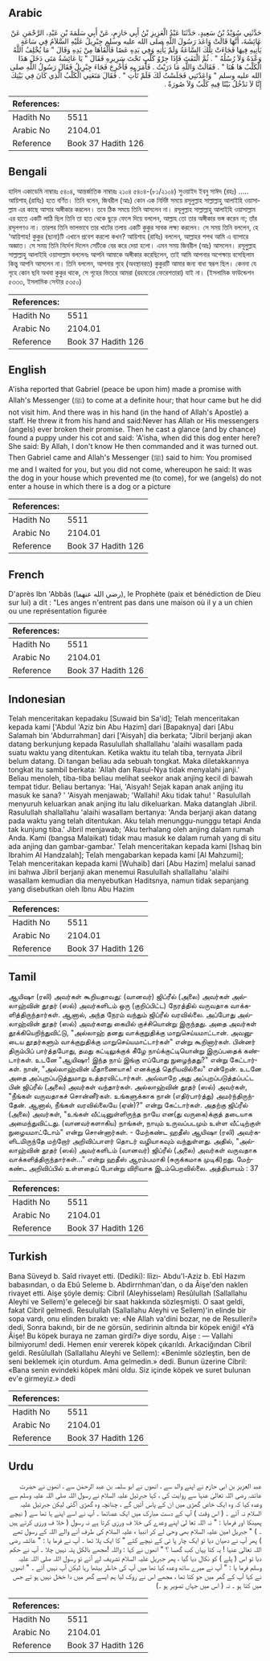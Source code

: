 ## Arabic


<div dir="rtl" lang="ar" style={{fontSize:'larger',backgroundColor:'#f8f9fa',padding:20}}>
حَدَّثَنِي سُوَيْدُ بْنُ سَعِيدٍ، حَدَّثَنَا عَبْدُ الْعَزِيزِ بْنُ أَبِي حَازِمٍ، عَنْ أَبِي سَلَمَةَ بْنِ عَبْدِ، الرَّحْمَنِ عَنْ عَائِشَةَ، أَنَّهَا قَالَتْ وَاعَدَ رَسُولَ اللَّهِ صلى الله عليه وسلم جِبْرِيلُ عَلَيْهِ السَّلاَمُ فِي سَاعَةٍ يَأْتِيهِ فِيهَا فَجَاءَتْ تِلْكَ السَّاعَةُ وَلَمْ يَأْتِهِ وَفِي يَدِهِ عَصًا فَأَلْقَاهَا مِنْ يَدِهِ وَقَالَ ‏"‏ مَا يُخْلِفُ اللَّهُ وَعْدَهُ وَلاَ رُسُلُهُ ‏"‏ ‏.‏ ثُمَّ الْتَفَتَ فَإِذَا جِرْوُ كَلْبٍ تَحْتَ سَرِيرِهِ فَقَالَ ‏"‏ يَا عَائِشَةُ مَتَى دَخَلَ هَذَا الْكَلْبُ هَا هُنَا ‏"‏ ‏.‏ فَقَالَتْ وَاللَّهِ مَا دَرَيْتُ ‏.‏ فَأَمَرَ بِهِ فَأُخْرِجَ فَجَاءَ جِبْرِيلُ فَقَالَ رَسُولُ اللَّهِ صلى الله عليه وسلم ‏"‏ وَاعَدْتَنِي فَجَلَسْتُ لَكَ فَلَمْ تَأْتِ ‏"‏ ‏.‏ فَقَالَ مَنَعَنِي الْكَلْبُ الَّذِي كَانَ فِي بَيْتِكَ إِنَّا لاَ نَدْخُلُ بَيْتًا فِيهِ كَلْبٌ وَلاَ صُورَةٌ ‏.‏
</div>
<div style={{backgroundColor:'#f8f9fa',padding:20, marginBottom: 10}}><table> <thead> <tr> <th>References:</th> <th></th> </tr> </thead> <tbody><tr><td>Hadith No</td><td>5511</td></tr><tr><td>Arabic No</td><td>2104.01</td></tr><tr><td>Reference</td><td>Book 37 Hadith 126</td></tr></tbody></table></div>

## Bengali


<div dir="ltr" lang="bn" style={{fontSize:'larger',backgroundColor:'#f8f9fa',padding:20}}>
হাদিস একাডেমি নাম্বারঃ ৫৪০৪, আন্তর্জাতিক নাম্বারঃ ২১০৪ ৫৪০৪-(৮১/২১০৪) সুওয়াইদ ইবনু সাঈদ (রহঃ) ..... আয়িশাহ্ (রাযিঃ) হতে বর্ণিত। তিনি বলেন, জিবরীল (আঃ) কোন এক নির্দিষ্ট সময়ে রসূলুল্লাহ সাল্লাল্লাহু আলাইহি ওয়াসাল্লাম এর কাছে আসার অঙ্গীকার করলেন। তবে ঠিক সময়ে তিনি আসলেন না। রসূলুল্লাহ সাল্লাল্লাহু আলাইহি ওয়াসাল্লাম এর হাতে একটি লাঠি ছিল তিনি তা হাত থেকে ছুড়ে ফেলে দিয়ে বললেন, আল্লাহ তো তার অঙ্গীকার ভঙ্গ করেন না; তাঁর রসূলগণও না। তারপর তিনি ভালভাবে তার খাটের তলায় একটি কুকুর সাবক লক্ষ্য করলেন। সে সময় তিনি বললেন, হে ‘আয়িশাহ! কুকুর (ছানা)টি এখানে প্রবেশ করলো কখন? আয়িশাহ (রাযিঃ) বললেন, আল্লাহর শপথ আমি এ ব্যাপারে অজ্ঞাত। সে সময় তিনি নির্দেশ দিলেন সেটিকে বের করে দেয়া হলো। এমন সময় জিবরীল (আঃ) আসলেন। রসূলুল্লাহ সাল্লাল্লাহু আলাইহি ওয়াসাল্লাম বললেনঃ আপনি আমাকে অঙ্গীকার করেছিলেন, তাই আমি আপনার অপেক্ষায় বসেছিলাম কিন্তু আপনি আসলেন না। তিনি বললেন, আপনার গৃহে (অবস্থানরত) কুকুরটি আমার জন্য বাধা স্বরূপ ছিল। কেননা যে গৃহে কোন ছবি অথবা কুকুর থাকে, সে গৃহের ভিতরে আমরা (রহমতের ফেরেশতারা) যাই না। (ইসলামিক ফাউন্ডেশন ৫৩৩৩, ইসলামিক সেন্টার ৫৩৫০)
</div>
<div style={{backgroundColor:'#f8f9fa',padding:20, marginBottom: 10}}><table> <thead> <tr> <th>References:</th> <th></th> </tr> </thead> <tbody><tr><td>Hadith No</td><td>5511</td></tr><tr><td>Arabic No</td><td>2104.01</td></tr><tr><td>Reference</td><td>Book 37 Hadith 126</td></tr></tbody></table></div>

## English


<div dir="ltr" lang="en" style={{fontSize:'larger',backgroundColor:'#f8f9fa',padding:20}}>
A'isha reported that Gabriel (peace be upon him) made a promise with Allah's Messenger (ﷺ) to come at a definite hour; that hour came but he did not visit him. And there was in his hand (in the hand of Allah's Apostle) a staff. He threw it from his hand and said:Never has Allah or His messengers (angels) ever broken their promise. Then he cast a glance (and by chance) found a puppy under his cot and said: 'A'isha, when did this dog enter here? She said: By Allah, I don't know He then commanded and it was turned out. Then Gabriel came and Allah's Messenger (ﷺ) said to him: You promised me and I waited for you, but you did not come, whereupon he said: It was the dog in your house which prevented me (to come), for we (angels) do not enter a house in which there is a dog or a picture
</div>
<div style={{backgroundColor:'#f8f9fa',padding:20, marginBottom: 10}}><table> <thead> <tr> <th>References:</th> <th></th> </tr> </thead> <tbody><tr><td>Hadith No</td><td>5511</td></tr><tr><td>Arabic No</td><td>2104.01</td></tr><tr><td>Reference</td><td>Book 37 Hadith 126</td></tr></tbody></table></div>

## French


<div dir="ltr" lang="fr" style={{fontSize:'larger',backgroundColor:'#f8f9fa',padding:20}}>
D'après Ibn 'Abbâs (رضي الله عنهما), le Prophète (paix et bénédiction de Dieu sur lui) a dit : "Les anges n'entrent pas dans une maison où il y a un chien ou une représentation figurée
</div>
<div style={{backgroundColor:'#f8f9fa',padding:20, marginBottom: 10}}><table> <thead> <tr> <th>References:</th> <th></th> </tr> </thead> <tbody><tr><td>Hadith No</td><td>5511</td></tr><tr><td>Arabic No</td><td>2104.01</td></tr><tr><td>Reference</td><td>Book 37 Hadith 126</td></tr></tbody></table></div>

## Indonesian


<div dir="ltr" lang="id" style={{fontSize:'larger',backgroundColor:'#f8f9fa',padding:20}}>
Telah menceritakan kepadaku [Suwaid bin Sa'id]; Telah menceritakan kepada kami ['Abdul 'Aziz bin Abu Hazim] dari [Bapaknya] dari [Abu Salamah bin 'Abdurrahman] dari ['Aisyah] dia berkata; "Jibril berjanji akan datang berkunjung kepada Rasulullah shallallahu 'alaihi wasallam pada suatu waktu yang ditentukan. Ketika waktu itu telah tiba, ternyata Jibril belum datang. Di tangan beliau ada sebuah tongkat. Maka diletakkannya tongkat itu sambil berkata: 'Allah dan Rasul-Nya tidak menyalahi janji.' Beliau menoleh, tiba-tiba beliau melihat seekor anak anjing kecil di bawah tempat tidur. Beliau bertanya: 'Hai, 'Aisyah! Sejak kapan anak anjing itu masuk ke sana? ' 'Aisyah menjawab; 'Wallahi! Aku tidak tahu! ' Rasulullah menyuruh keluarkan anak anjing itu lalu dikeluarkan. Maka datanglah Jibril. Rasulullah shallallahu 'alaihi wasallam bertanya: 'Anda berjanji akan datang pada waktu yang telah ditentukan. Aku telah menunggu-nunggu tetapi Anda tak kunjung tiba.' Jibril menjawab; 'Aku terhalang oleh anjing dalam rumah Anda. Kami (bangsa Malaikat) tidak mau masuk ke dalam rumah yang di situ ada anjing dan gambar-gambar.' Telah menceritakan kepada kami [Ishaq bin Ibrahim Al Handzalah]; Telah mengabarkan kepada kami [Al Mahzumi]; Telah menceritakan kepada kami [Wuhaib] dari [Abu Hazim] melalui sanad ini bahwa Jibril berjanji akan menemui Rasulullah shallallahu 'alaihi wasallam kemudian dia menyebutkan Haditsnya, namun tidak sepanjang yang disebutkan oleh Ibnu Abu Hazim
</div>
<div style={{backgroundColor:'#f8f9fa',padding:20, marginBottom: 10}}><table> <thead> <tr> <th>References:</th> <th></th> </tr> </thead> <tbody><tr><td>Hadith No</td><td>5511</td></tr><tr><td>Arabic No</td><td>2104.01</td></tr><tr><td>Reference</td><td>Book 37 Hadith 126</td></tr></tbody></table></div>

## Tamil


<div dir="ltr" lang="ta" style={{fontSize:'larger',backgroundColor:'#f8f9fa',padding:20}}>
ஆயிஷா (ரலி) அவர்கள் கூறியதாவது: (வானவர்) ஜிப்ரீல் (அலை) அவர்கள் அல்லாஹ்வின் தூதர் (ஸல்) அவர்களிடம் ஒரு (குறிப்பிட்ட) நேரத்தில் வருவதாக வாக்களித்திருந்தார்கள். ஆனால், அந்த நேரம் வந்தும் ஜிப்ரீல் வரவில்லை. அப்போது அல்லாஹ்வின் தூதர் (ஸல்) அவர்களது கையில் குச்சியொன்று இருந்தது. அதை அவர்கள் தூக்கியெறிந்துவிட்டு, "அல்லாஹ் தனது வாக்குறுதிக்கு மாறுசெய்யமாட்டான். அவனுடைய தூதர்களும் வாக்குறுதிக்கு மாறுசெய்யமாட்டார்கள்" என்று கூறினார்கள். பின்னர் திரும்பிப் பார்த்தபோது, தமது கட்டிலுக்குக் கீழே நாய்க்குட்டியொன்று இருப்பதைக் கண்டார்கள். உடனே "ஆயிஷா! இந்த நாய் இங்கு எப்போது நுழைந்தது?" என்று கேட்டார்கள். நான், "அல்லாஹ்வின் மீதாணையாக! எனக்குத் தெரியவில்லை" என்றேன். உடனே அதை அப்புறப்படுத்துமாறு உத்தரவிட்டார்கள். அவ்வாறே அது அப்புறப்படுத்தப்பட்ட பின் ஜிப்ரீல் (அலை) அவர்கள் வந்தார்கள். அல்லாஹ்வின் தூதர் (ஸல்) அவர்கள், "நீங்கள் வருவதாகச் சொன்னீர்கள். உங்களுக்காக நான் (எதிர்பார்த்து) அமர்ந்திருந்தேன். ஆனால், நீங்கள் வரவில்லையே (ஏன்)?" என்று கேட்டார்கள். அதற்கு ஜிப்ரீல் (அலை) அவர்கள், "உங்கள் வீட்டினுள்ளிருந்த நாயே என(து வருகை)க்குத் தடையாக அமைந்துவிட்டது. (வானவர்களாகிய) நாங்கள், நாயும் உருவப்படமும் உள்ள வீட்டிற்குள் நுழையமாட்டோம்" என்று சொன்னார்கள். - மேற்கண்ட ஹதீஸ் ஆயிஷா (ரலி) அவர்களிடமிருந்தே மற்றோர் அறிவிப்பாளர் தொடர் வழியாகவும் வந்துள்ளது. அதில், "அல்லாஹ்வின் தூதர் (ஸல்) அவர்களிடம் (வானவர்) ஜிப்ரீல் (அலை) அவர்கள் வருவதாக வாக்களித்திருந்தார்கள்..." என்று ஹதீஸ் ஆரம்பமாகி (சுருக்கமாக முடிகி)றது. மேற்கண்ட அறிவிப்பில் உள்ளதைப் போன்று விரிவாக இடம்பெறவில்லை. அத்தியாயம் : 37
</div>
<div style={{backgroundColor:'#f8f9fa',padding:20, marginBottom: 10}}><table> <thead> <tr> <th>References:</th> <th></th> </tr> </thead> <tbody><tr><td>Hadith No</td><td>5511</td></tr><tr><td>Arabic No</td><td>2104.01</td></tr><tr><td>Reference</td><td>Book 37 Hadith 126</td></tr></tbody></table></div>

## Turkish


<div dir="ltr" lang="tr" style={{fontSize:'larger',backgroundColor:'#f8f9fa',padding:20}}>
Bana Süveyd b. Saîd rivayet etti. (Dediki): Iîizı- Abdu'l-Aziz b. Ebî Hazım babasından, o da Ebû Seleme b. Abdirrnhman'dan, o da Âişe'den naklen rivayet etti. Aişe şöyle demiş: Cibril (Aleyhisselam) Resûlullah (Sallallahu Aleyhi ve Sellem)'e geleceği bir saat hakkında sözleşmişti. O saat geldi, fakat Cibril gelmedi. Resulullah (Sallallahu Aleyhi ve Sellem)'in elinde bir sopa vardı, onu elinden bıraktı ve: «Ne Allah va'dini bozar, ne de Resulleri!» dedi, Sonra bakındı, bir de ne görsün, sedirinin altında bir köpek eniği! «Yâ Âişe! Bu köpek buraya ne zaman girdi?» diye sordu, Aişe : — Vallahi bilmiyorum! dedi. Hemen enıir vererek köpek çıkarıldı. Arkaciğından Cibril geldi. Resûlullah (Sallallahu Aleyhi ve Sellem): «Benimle sözleştin, ben de seni beklemek için oturdum. Ama gelmedin.» dedi. Bunun üzerine Cibril: «Bana senin evindeki köpek mâni oldu. Siz içinde köpek ve suret bulunan ev'e girmeyiz.» dedi
</div>
<div style={{backgroundColor:'#f8f9fa',padding:20, marginBottom: 10}}><table> <thead> <tr> <th>References:</th> <th></th> </tr> </thead> <tbody><tr><td>Hadith No</td><td>5511</td></tr><tr><td>Arabic No</td><td>2104.01</td></tr><tr><td>Reference</td><td>Book 37 Hadith 126</td></tr></tbody></table></div>

## Urdu


<div dir="rtl" lang="ur" style={{fontSize:'larger',backgroundColor:'#f8f9fa',padding:20}}>
عبد العزیز بن ابی حازم نے اپنے والد سے ، انھوں نے ابو سلمہ بن عبد الرحمٰن سے ، انھوں نے حضرت عائشہ رضی اللہ تعالیٰ عنہا سے روایت کی ، کہا جبرئیل علیہ السلام نے رسول اللہ صلی اللہ علیہ وسلم سے وعدہ کیا کہ وہ ایک خاص گھڑی میں ان کے پاس آئیں گے ، چنانچہ وہ گھڑی آگئی لیکن جبرئیل علیہ السلام نہ آئے ۔ ( اس وقت ) آپ کے دست مبارک میں ایک عصاتھا ۔ آپ نے اسے اپنے ہا تھا سے ( نیچے پھینکا اور فرمایا : " نہ اللہ تعا لیٰ اپنے وعدے کی خلا ف ورزی کرتا ہے نہ رسول ( خلا ف ورزی کرتے ہیں ۔ ) " جبریل امین علیہ السلام بھی وحی لے کر انبیا ء علیہ السلام کی طرف آنے والے اللہ کے رسول تھے ) پھر آپ نے دھیان دیا تو ایک چار پا ئی کے نیچے کتے " کا ایک پلا تھا ۔ آپ نے فرما یا : " عائشہ رضی اللہ تعالیٰ عنہا ! یہ کتا یہاں کب گھسا ؟ " انھوں نے کہا : واللہ !مجھے بالکل پتہ نہیں چلا ۔ آپ نے حکم دیا تو اس ( پلے ) کو نکال دیا گیا ، پھر جبریل علیہ السلام تشریف لے آئے تو رسول اللہ صلی اللہ علیہ وسلم فرما یا : " آپ نے میرے ساتھ وعدہ کیا تھا میں آپ کی خاطر بیٹھا رہا لیکن آپ نہیں آئے ۔ " انھوں نے کہا آپ کے گھر میں جو کتا تھا ، مجھے اس نے روک لیا ہم ایسے گھر میں دا خخل نہیں ہو تے جس میں کتا ہو ۔ نہ ( اس میں جہاں تصویر ہو ۔)
</div>
<div style={{backgroundColor:'#f8f9fa',padding:20, marginBottom: 10}}><table> <thead> <tr> <th>References:</th> <th></th> </tr> </thead> <tbody><tr><td>Hadith No</td><td>5511</td></tr><tr><td>Arabic No</td><td>2104.01</td></tr><tr><td>Reference</td><td>Book 37 Hadith 126</td></tr></tbody></table></div>